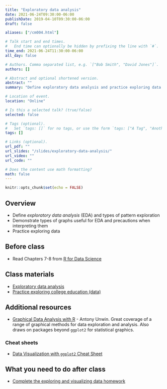 ```yaml
---
title: "Exploratory data analysis"
date: 2021-06-24T09:30:00-06:00
publishDate: 2019-04-10T09:30:00-06:00
draft: false

aliases: ["/cm004.html"]

# Talk start and end times.
#   End time can optionally be hidden by prefixing the line with `#`.
time_end: 2021-06-24T11:30:00-06:00
all_day: false

# Authors. Comma separated list, e.g. `["Bob Smith", "David Jones"]`.
authors: []

# Abstract and optional shortened version.
abstract: ""
summary: "Define exploratory data analysis and practice exploring data with visualization methods."

# Location of event.
location: "Online"

# Is this a selected talk? (true/false)
selected: false

# Tags (optional).
#   Set `tags: []` for no tags, or use the form `tags: ["A Tag", "Another Tag"]` for one or more tags.
tags: []

# Links (optional).
url_pdf: ""
url_slides: "/slides/exploratory-data-analysis/"
url_video: ""
url_code: ""

# Does the content use math formatting?
math: false
---
```


```r
knitr::opts_chunk$set(echo = FALSE)
```

## Overview

* Define *exploratory data analysis* (EDA) and types of pattern exploration
* Demonstrate types of graphs useful for EDA and precautions when interpreting them
* Practice exploring data

## Before class

* Read Chapters 7-8 from [R for Data Science](http://r4ds.had.co.nz/)

## Class materials

* [Exploratory data analysis](/notes/exploratory-data-analysis/)
* [Practice exploring college education (data)](/notes/exploratory-data-analysis-practice/)

## Additional resources

* [Graphical Data Analysis with R](http://proxy.uchicago.edu/login?url=http://search.ebscohost.com/login.aspx?direct=true&db=nlebk&AN=1338290&site=ehost-live&scope=site&ebv=EB&ppid=pp_A) - Antony Unwin. Great coverage of a range of graphical methods for data exploration and analysis. Also draws on packages beyond `ggplot2` for statistical graphics.

### Cheat sheets

* [Data Visualization with `ggplot2` Cheat Sheet](https://www.rstudio.com/wp-content/uploads/2015/12/ggplot2-cheatsheet-2.0.pdf)

## What you need to do after class

* [Complete the exploring and visualizing data homework](/homework/explore-data/)
